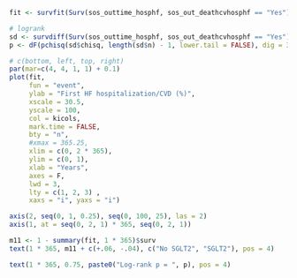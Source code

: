 ```r
fit <- survfit(Surv(sos_outtime_hosphf, sos_out_deathcvhosphf == "Yes") ~ ddr_sglt2, data = matchp)

# logrank
sd <- survdiff(Surv(sos_outtime_hosphf, sos_out_deathcvhosphf == "Yes") ~ shf_bbl, data = matchp)
p <- dF(pchisq(sd$chisq, length(sd$n) - 1, lower.tail = FALSE), dig = 3, p = TRUE)

# c(bottom, left, top, right)
par(mar=c(4, 4, 1, 1) + 0.1)
plot(fit, 
     fun = "event",
     ylab = "First HF hospitalization/CVD (%)",
     xscale = 30.5,
     yscale = 100, 
     col = kicols, 
     mark.time = FALSE,
     bty = "n", 
     #xmax = 365.25,
     xlim = c(0, 2 * 365),
     ylim = c(0, 1),
     xlab = "Years",
     axes = F, 
     lwd = 3, 
     lty = c(1, 2, 3) ,
     xaxs = "i", yaxs = "i")

axis(2, seq(0, 1, 0.25), seq(0, 100, 25), las = 2)
axis(1, at = seq(0, 2, 1) * 365, seq(0, 2, 1))

m11 <- 1 - summary(fit, 1 * 365)$surv
text(1 * 365, m11 + c(+.06, -.04), c("No SGLT2", "SGLT2"), pos = 4)

text(1 * 365, 0.75, paste0("Log-rank p = ", p), pos = 4)
```